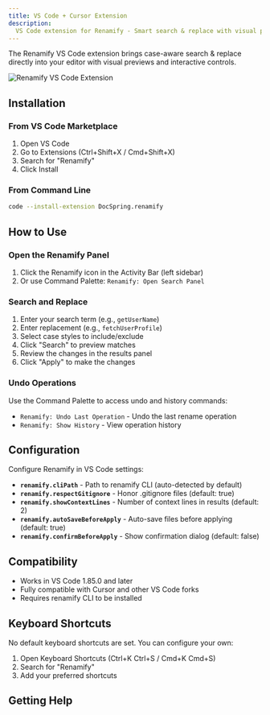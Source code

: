```yaml
---
title: VS Code + Cursor Extension
description:
  VS Code extension for Renamify - Smart search & replace with visual previews
---
```



The Renamify VS Code extension brings case-aware search & replace directly into
your editor with visual previews and interactive controls.

![Renamify VS Code Extension](../../../assets/vscode-extension.jpg)

## Installation

### From VS Code Marketplace

1. Open VS Code
2. Go to Extensions (Ctrl+Shift+X / Cmd+Shift+X)
3. Search for "Renamify"
4. Click Install

### From Command Line

```bash
code --install-extension DocSpring.renamify
```

## How to Use

### Open the Renamify Panel

1. Click the Renamify icon in the Activity Bar (left sidebar)
2. Or use Command Palette: `Renamify: Open Search Panel`

### Search and Replace

1. Enter your search term (e.g., `getUserName`)
2. Enter replacement (e.g., `fetchUserProfile`)
3. Select case styles to include/exclude
4. Click "Search" to preview matches
5. Review the changes in the results panel
6. Click "Apply" to make the changes

### Undo Operations

Use the Command Palette to access undo and history commands:

- `Renamify: Undo Last Operation` - Undo the last rename operation
- `Renamify: Show History` - View operation history

## Configuration

Configure Renamify in VS Code settings:

- **`renamify.cliPath`** - Path to renamify CLI (auto-detected by default)
- **`renamify.respectGitignore`** - Honor .gitignore files (default: true)
- **`renamify.showContextLines`** - Number of context lines in results
  (default: 2)
- **`renamify.autoSaveBeforeApply`** - Auto-save files before applying (default:
  true)
- **`renamify.confirmBeforeApply`** - Show confirmation dialog (default: false)

## Compatibility

- Works in VS Code 1.85.0 and later
- Fully compatible with Cursor and other VS Code forks
- Requires renamify CLI to be installed

## Keyboard Shortcuts

No default keyboard shortcuts are set. You can configure your own:

1. Open Keyboard Shortcuts (Ctrl+K Ctrl+S / Cmd+K Cmd+S)
2. Search for "Renamify"
3. Add your preferred shortcuts

## Getting Help

<LinkCard
  title="Report Issues"
  href="https://github.com/DocSpring/renamify/issues"
  description="Report bugs or request features on GitHub"
/>
